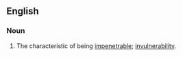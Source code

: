 ==English==
===Noun===
{{en-noun|impenetrabilities}}
# The characteristic of being [[impenetrable]]; [[invulnerability]].